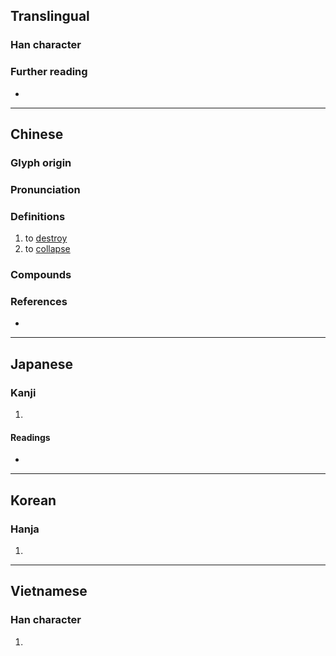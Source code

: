 {{character info}}
==Translingual==

===Han character===
{{Han char|rn=32|rad=土|as=03|sn=6|four=47117|canj=GSU|ids=⿰土己}}

===Further reading===
* {{Han ref|kx=0224.040|dkj=04888|dj=0456.060|hdz=10420.100|uh=572E|ud=22318|bh=C9C8|bd=51656}}

----

==Chinese==
{{zh-forms}}

===Glyph origin===
{{Han etym}}

===Pronunciation===
{{zh-pron
|m=pǐ
|c=pei2,pei5
|mc=y
|oc=y
|cat=v
}}

===Definitions===
{{head|zh|Han character}}

# to [[destroy]]
# to [[collapse]]

===Compounds===
{{zh-der|圮絕|圮地|傾圮|圮剝|圮滯|圮裂|圮毀|頹圮}}

===References===
* {{R:yue:mfccd}}

----

==Japanese==

===Kanji===
{{ja-kanji|grade=|rs=土03}}

# {{rfdef|ja|sort=土03}}

====Readings====
* {{ja-readings|on=ひ,び|kun=やぶる,やぶれる,くつがえす,くつがいぇる}}

----

==Korean==

===Hanja===
{{ko-hanja|비}}

# {{rfdef|ko|sort=土03}}

----

==Vietnamese==

===Han character===
{{vi-readings|hanviet=bĩ|nom=bĩ|rs=土03}}

# {{rfdef|vi|sort=土03}}